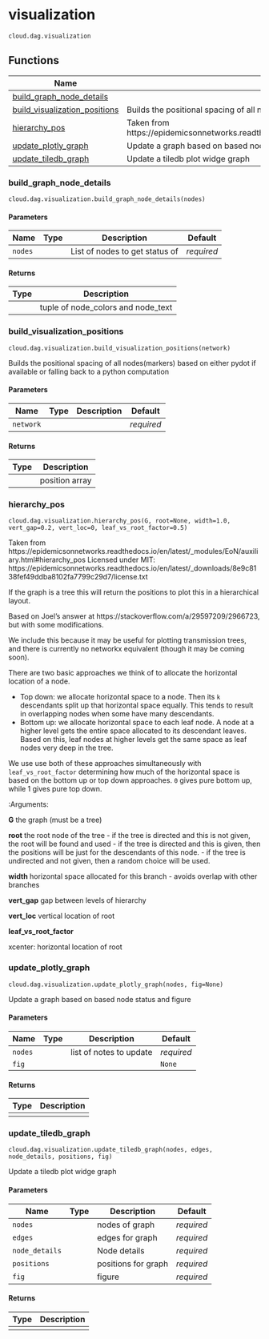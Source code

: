 # visualization { #tiledb.cloud.dag.visualization }

`cloud.dag.visualization`



## Functions

| Name | Description |
| --- | --- |
| [build_graph_node_details](#tiledb.cloud.dag.visualization.build_graph_node_details) |  |
| [build_visualization_positions](#tiledb.cloud.dag.visualization.build_visualization_positions) | Builds the positional spacing of all nodes(markers) based on either pydot |
| [hierarchy_pos](#tiledb.cloud.dag.visualization.hierarchy_pos) | Taken from https://epidemicsonnetworks.readthedocs.io/en/latest/_modules/EoN/auxiliary.html#hierarchy_pos |
| [update_plotly_graph](#tiledb.cloud.dag.visualization.update_plotly_graph) | Update a graph based on based node status and figure |
| [update_tiledb_graph](#tiledb.cloud.dag.visualization.update_tiledb_graph) | Update a tiledb plot widge graph |

### build_graph_node_details { #tiledb.cloud.dag.visualization.build_graph_node_details }

`cloud.dag.visualization.build_graph_node_details(nodes)`



#### Parameters

| Name    | Type   | Description                    | Default    |
|---------|--------|--------------------------------|------------|
| `nodes` |        | List of nodes to get status of | _required_ |

#### Returns

| Type   | Description                        |
|--------|------------------------------------|
|        | tuple of node_colors and node_text |

### build_visualization_positions { #tiledb.cloud.dag.visualization.build_visualization_positions }

`cloud.dag.visualization.build_visualization_positions(network)`

Builds the positional spacing of all nodes(markers) based on either pydot
if available or falling back to a python computation

#### Parameters

| Name      | Type   | Description   | Default    |
|-----------|--------|---------------|------------|
| `network` |        |               | _required_ |

#### Returns

| Type   | Description    |
|--------|----------------|
|        | position array |

### hierarchy_pos { #tiledb.cloud.dag.visualization.hierarchy_pos }

`cloud.dag.visualization.hierarchy_pos(G, root=None, width=1.0, vert_gap=0.2, vert_loc=0, leaf_vs_root_factor=0.5)`

Taken from https://epidemicsonnetworks.readthedocs.io/en/latest/_modules/EoN/auxiliary.html#hierarchy_pos
Licensed under MIT: https://epidemicsonnetworks.readthedocs.io/en/latest/_downloads/8e9c8138fef49ddba8102fa7799c29d7/license.txt

If the graph is a tree this will return the positions to plot this in a
hierarchical layout.

Based on Joel's answer at https://stackoverflow.com/a/29597209/2966723,
but with some modifications.

We include this because it may be useful for plotting transmission trees,
and there is currently no networkx equivalent (though it may be coming soon).

There are two basic approaches we think of to allocate the horizontal
location of a node.

- Top down: we allocate horizontal space to a node.  Then its ``k``
  descendants split up that horizontal space equally.  This tends to result
  in overlapping nodes when some have many descendants.
- Bottom up: we allocate horizontal space to each leaf node.  A node at a
  higher level gets the entire space allocated to its descendant leaves.
  Based on this, leaf nodes at higher levels get the same space as leaf
  nodes very deep in the tree.

We use use both of these approaches simultaneously with ``leaf_vs_root_factor``
determining how much of the horizontal space is based on the bottom up
or top down approaches.  ``0`` gives pure bottom up, while 1 gives pure top
down.


:Arguments:

**G** the graph (must be a tree)

**root** the root node of the tree
- if the tree is directed and this is not given, the root will be found and used
- if the tree is directed and this is given, then the positions will be
  just for the descendants of this node.
- if the tree is undirected and not given, then a random choice will be used.

**width** horizontal space allocated for this branch -
    avoids overlap with other branches

**vert_gap** gap between levels of hierarchy

**vert_loc** vertical location of root

**leaf_vs_root_factor**

xcenter: horizontal location of root

### update_plotly_graph { #tiledb.cloud.dag.visualization.update_plotly_graph }

`cloud.dag.visualization.update_plotly_graph(nodes, fig=None)`

Update a graph based on based node status and figure

#### Parameters

| Name    | Type   | Description             | Default    |
|---------|--------|-------------------------|------------|
| `nodes` |        | list of notes to update | _required_ |
| `fig`   |        |                         | `None`     |

#### Returns

| Type   | Description   |
|--------|---------------|
|        |               |

### update_tiledb_graph { #tiledb.cloud.dag.visualization.update_tiledb_graph }

`cloud.dag.visualization.update_tiledb_graph(nodes, edges, node_details, positions, fig)`

Update a tiledb plot widge graph

#### Parameters

| Name           | Type   | Description         | Default    |
|----------------|--------|---------------------|------------|
| `nodes`        |        | nodes of graph      | _required_ |
| `edges`        |        | edges for graph     | _required_ |
| `node_details` |        | Node details        | _required_ |
| `positions`    |        | positions for graph | _required_ |
| `fig`          |        | figure              | _required_ |

#### Returns

| Type   | Description   |
|--------|---------------|
|        |               |

